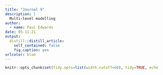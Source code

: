 ```yaml
---
title: "Journal 9"
description: |
  Multi-level modelling
author:
  - name: Paul Edwards
date: 05-11-21
output:
  distill::distill_article:
    self_contained: false
    fig_caption: yes
urlcolor: blue
---
```


```r
knitr::opts_chunk$set(tidy.opts=list(width.cutoff=60), tidy=TRUE, echo = TRUE)
```

